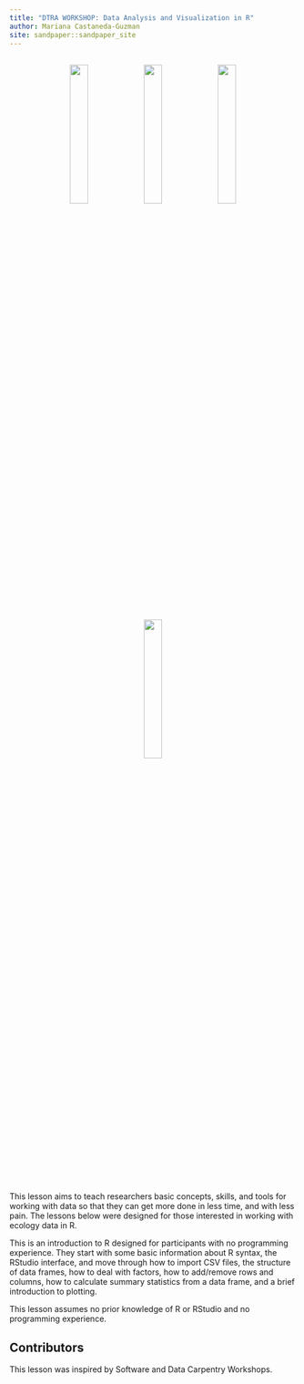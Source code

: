 ```yaml
---
title: "DTRA WORKSHOP: Data Analysis and Visualization in R"
author: Mariana Castaneda-Guzman
site: sandpaper::sandpaper_site
---
```


<p></p>

<div style="text-align: center; margin-top: 30px; margin-bottom: 30px;">

![](episodes/fig/Vertical_VT_Full_Color_RGB.jpg){alt="" style="width: 25%; display: inline-block;"}
![](episodes/fig/Vertical_VT_Full_Color_RGB.jpg){alt="" style="width: 25%; display: inline-block;"}
![](episodes/fig/Vertical_VT_Full_Color_RGB.jpg){alt="" style="width: 25%; display: inline-block;"}
![](episodes/fig/Vertical_VT_Full_Color_RGB.jpg){alt="" style="width: 25%; display: inline-block;"}

</div>

<p></p>

This lesson aims to teach researchers basic concepts, skills,
and tools for working with data so that they can get more done in less
time, and with less pain. The lessons below were designed for those interested
in working with ecology data in R.

This is an introduction to R designed for participants with no programming
experience. They start with some basic information about R syntax, the RStudio 
interface, and move through how to import CSV files, the structure of data frames, 
how to deal with factors, how to add/remove rows and columns, how to calculate 
summary statistics from a data frame, and a brief introduction to plotting. 

This lesson assumes no prior knowledge of R or RStudio and no programming
experience.

## Contributors

This lesson was inspired by Software and Data Carpentry Workshops.


